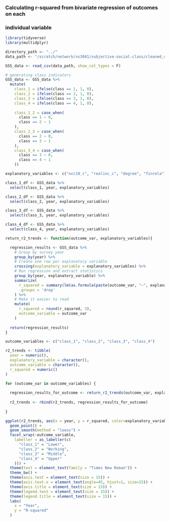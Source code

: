 ### Calculating r-squared from bivariate regression of outcomes on each 
### individual variable

```r
library(tidyverse)
library(multidplyr)

directory_path <- "../"
data_path <- "/scratch/network/vs3041/subjective-social-class/cleaned_data/GSS_cross_section_clean.csv"

GSS_data <- read_csv(data_path, show_col_types = F)

# generating class indicators 
GSS_data <- GSS_data %>%
  mutate(
    class_1 = ifelse(class == 1, 1, 0),
    class_2 = ifelse(class == 2, 1, 0),
    class_3 = ifelse(class == 3, 1, 0),
    class_4 = ifelse(class == 4, 1, 0),
    
    class_1_2 = case_when(
      class == 1 ~ 0,
      class == 2 ~ 1
    ),
    class_2_3 = case_when(
      class == 2 ~ 0,
      class == 3 ~ 1
    ),
    class_3_4 = case_when(
      class == 3 ~ 0,
      class == 4 ~ 1
    ))

```

```r
explanatory_variables <- c("occ10_c", "realinc_c", "degree", "finrela")

class_1_df <- GSS_data %>%
  select(class_1, year, explanatory_variables) 

class_2_df <- GSS_data %>%
  select(class_2, year, explanatory_variables) 

class_3_df <- GSS_data %>%
  select(class_3, year, explanatory_variables) 

class_4_df <- GSS_data %>%
  select(class_4, year, explanatory_variables) 

```

```r

return_r2_trends <- function(outcome_var, explanatory_variables){

  regression_results <- GSS_data %>%
    # Group by survey year
    group_by(year) %>%
    # Create one row per explanatory variable
    crossing(explanatory_variable = explanatory_variables) %>%
    # Run regression and extract statistics
    group_by(year, explanatory_variable) %>%
    summarize(
      r_squared = summary(lm(as.formula(paste(outcome_var, "~", explanatory_variable))))$r.squared,
      .groups = 'drop'
    ) %>%
    # Make it easier to read
    mutate(
      r_squared = round(r_squared, 3),
      outcome_variable = outcome_var
    )
  
  return(regression_results)
}

outcome_variables <- c("class_1", "class_2", "class_3", "class_4")

r2_trends <- tibble(
  year = numeric(),
  explanatory_variable = character(),
  outcome_variable = character(),
  r_squared = numeric()
)

for (outcome_var in outcome_variables) {
  
  regression_results_for_outcome <- return_r2_trends(outcome_var, explanatory_variables)
  
  r2_trends <- rbind(r2_trends, regression_results_for_outcome)
  
}


```


```r
ggplot(r2_trends, aes(x = year, y = r_squared, color=explanatory_variable)) +
  geom_point() +
  geom_smooth(method = "loess") +
  facet_wrap(~outcome_variable, 
    labeller = as_labeller(c(
      "class_1" = "Lower",
      "class_2" = "Working",
      "class_3" = "Middle",
      "class_4" = "Upper"
    ))) +
  theme(text = element_text(family = "Times New Roman")) +
  theme_bw() +
  theme(axis.text = element_text(size = 15)) +
  theme(axis.text.x = element_text(angle=45, hjust=1, size=15)) +
  theme(axis.title = element_text(size = 15)) +
  theme(legend.text = element_text(size = 15)) + 
  theme(legend.title = element_text(size = 15)) +
  labs(
    x = "Year",
    y = "R-squared"
  )






```